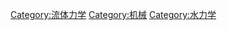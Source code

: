 {{catmore}}
{{Commons cat|Pumps}}
{{Commonscat|Pumps}}

[[Category:流体力学|Category:流体力学]]
[[Category:机械|Category:机械]]
[[Category:水力学|Category:水力学]]